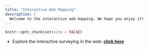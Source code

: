 ```yaml
---
title: "Interactive Web Mapping"
description: |
  Welcome to the interactive web mapping. We hope you enjoy it!
---
```


```r
knitr::opts_chunk$set(echo = FALSE)

```

-   Explore the interactive surveying in the web: [**click here**](http://www.sergeo.deg.ufla.br/webMali/webMapFotos.html)
